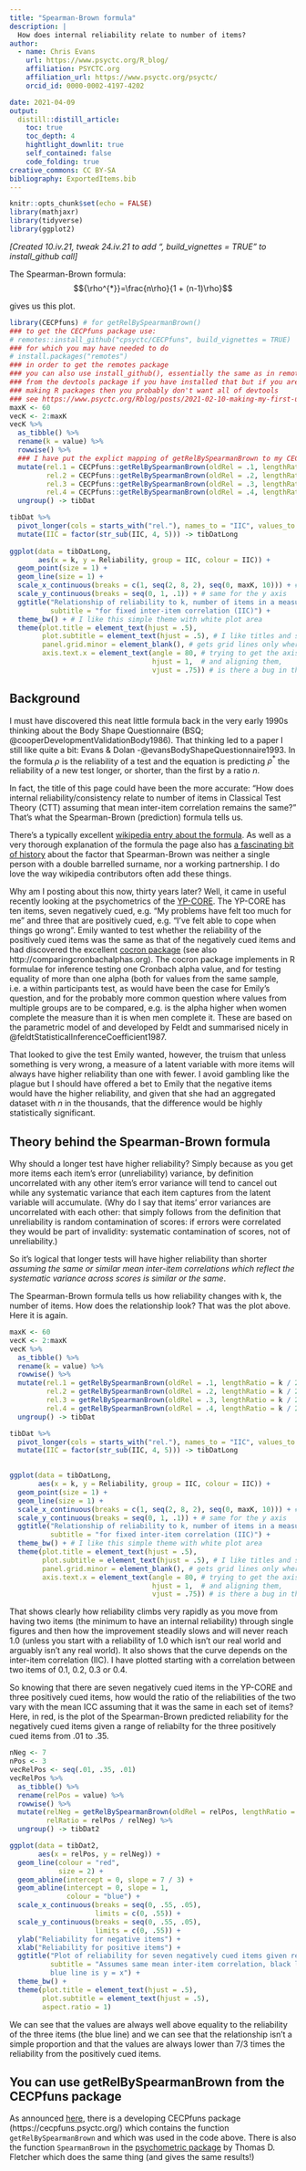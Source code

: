 ```yaml
---
title: "Spearman-Brown formula"
description: |
  How does internal reliability relate to number of items?
author:
  - name: Chris Evans
    url: https://www.psyctc.org/R_blog/
    affiliation: PSYCTC.org
    affiliation_url: https://www.psyctc.org/psyctc/
    orcid_id: 0000-0002-4197-4202

date: 2021-04-09
output:
  distill::distill_article:
    toc: true
    toc_depth: 4
    hightlight_downlit: true
    self_contained: false
    code_folding: true
creative_commons: CC BY-SA
bibliography: ExportedItems.bib
---
```

```r
knitr::opts_chunk$set(echo = FALSE)
library(mathjaxr)
library(tidyverse)
library(ggplot2)
```
*[Created 10.iv.21, tweak 24.iv.21 to add ", build_vignettes = TRUE" to install_github call]*

The Spearman-Brown formula:
$${\rho^{*}}=\frac{n\rho}{1 + (n-1)\rho}$$

gives us this plot.

```r
library(CECPfuns) # for getRelBySpearmanBrown()
### to get the CECPfuns package use:
# remotes::install_github("cpsyctc/CECPfuns", build_vignettes = TRUE)
### for which you may have needed to do 
# install.packages("remotes")
### in order to get the remotes package
### you can also use install_github(), essentially the same as in remotes
### from the devtools package if you have installed that but if you aren't
### making R packages then you probably don't want all of devtools
### see https://www.psyctc.org/Rblog/posts/2021-02-10-making-my-first-usable-package/
maxK <- 60
vecK <- 2:maxK
vecK %>%
  as_tibble() %>%
  rename(k = value) %>%
  rowwise() %>%
  ### I have put the explict mapping of getRelBySpearmanBrown to my CECPfuns package here to avoid confusion
  mutate(rel.1 = CECPfuns::getRelBySpearmanBrown(oldRel = .1, lengthRatio = k / 2,  verbose = FALSE),
         rel.2 = CECPfuns::getRelBySpearmanBrown(oldRel = .2, lengthRatio = k / 2,  verbose = FALSE),
         rel.3 = CECPfuns::getRelBySpearmanBrown(oldRel = .3, lengthRatio = k / 2,  verbose = FALSE), 
         rel.4 = CECPfuns::getRelBySpearmanBrown(oldRel = .4, lengthRatio = k / 2,  verbose = FALSE)) %>%
  ungroup() -> tibDat

tibDat %>%
  pivot_longer(cols = starts_with("rel."), names_to = "IIC", values_to = "Reliability") %>%
  mutate(IIC = factor(str_sub(IIC, 4, 5))) -> tibDatLong
  
ggplot(data = tibDatLong,
       aes(x = k, y = Reliability, group = IIC, colour = IIC)) +
  geom_point(size = 1) +
  geom_line(size = 1) +
  scale_x_continuous(breaks = c(1, seq(2, 8, 2), seq(0, maxK, 10))) + # and I want the x axis with these tick marks and labels
  scale_y_continuous(breaks = seq(0, 1, .1)) + # same for the y axis
  ggtitle("Relationship of reliability to k, number of items in a measure",
          subtitle = "for fixed inter-item correlation (IIC)") +
  theme_bw() + # I like this simple theme with white plot area
  theme(plot.title = element_text(hjust = .5),
        plot.subtitle = element_text(hjust = .5), # I like titles and subtitles centered
        panel.grid.minor = element_blank(), # gets grid lines only where the axis tick marks are not adding minor ones between those
        axis.text.x = element_text(angle = 80, # trying to get the axis point labels rotated for maximum clarity
                                   hjust = 1,  # and aligning them, 
                                   vjust = .75)) # is there a bug in the ggplot code failing to handle the number of characters?
```

## Background

I must have discovered this neat little formula back in the very early 1990s thinking about the Body Shape Questionnaire (BSQ; @cooperDevelopmentValidationBody1986). That thinking led to a paper I still like quite a bit: Evans & Dolan -@evansBodyShapeQuestionnaire1993.  In the formula $\rho$ is the reliability of a test and the equation is predicting $\rho^{*}$ the reliability of a new test longer, or shorter, than the first by a ratio $n$.

In fact, the title of this page could have been the more accurate: "How does internal reliability/consistency relate to number of items in Classical Test Theory (CTT) assuming that mean inter-item correlation remains the same?"  That's what the Spearman-Brown (prediction) formula tells us.

There's a typically excellent [wikipedia entry about the formula](https://en.wikipedia.org/wiki/Spearman%E2%80%93Brown_prediction_formula).  As well as a very thorough explanation of the formula the page also has [a fascinating bit of history](https://en.wikipedia.org/wiki/Spearman%E2%80%93Brown_prediction_formula#History) about the factor that Spearman-Brown was neither a single person with a double barrelled surname, nor a working partnership.  I do love the way wikipedia contributors often add these things.

Why am I posting about this now, thirty years later?  Well, it came in useful recently looking at the psychometrics of the [YP-CORE](https://www.coresystemtrust.org.uk/instruments/yp-core-information/).  The YP-CORE has ten items, seven negatively cued, e.g. "My problems have felt too much for me" and three that are positively cued, e.g. "I’ve felt able to cope when things go wrong".  Emily wanted to test whether the reliability of the positively cued items was the same as that of the negatively cued items and had discovered the excellent [cocron package](https://cran.r-project.org/web/packages/cocron/) (see also http://comparingcronbachalphas.org). The cocron package implements in R formulae for inference testing one Cronbach alpha value, and for testing equality of more than one alpha (both for values from the same sample, i.e. a within participants test, as would have been the case for Emily's question, and for the probably more common question where values from multiple groups are to be compared, e.g. is the alpha higher when women complete the measure than it is when men complete it.  These are based on the parametric model of and developed by Feldt and summarised nicely in @feldtStatisticalInferenceCoefficient1987.  

That looked to give the test Emily wanted, however, the truism that unless something is very wrong, a measure of a latent variable with more items will always have higher reliability than one with fewer.  I avoid gambling like the plague but I should have offered a bet to Emily that the negative items would have the higher reliability, and given that she had an aggregated dataset with *n* in the thousands, that the difference would be highly statistically significant.

## Theory behind the Spearman-Brown formula

Why should a longer test have higher reliability?  Simply because as you get more items each item's error (unreliability) variance, by definition uncorrelated with any other item's error variance will tend to cancel out while any systematic variance that each item captures from the latent variable will accumulate.  (Why do I say that items' error variances are uncorrelated with each other: that simply follows from the definition that unreliability is random contamination of scores: if errors were correlated they would be part of invalidity: systematic contamination of scores, not of unreliability.)

So it's logical that longer tests will have higher reliability than shorter *assuming the same or similar mean inter-item correlations which reflect the systematic variance across scores is similar or the same*.  

The Spearman-Brown formula tells us how reliability changes with k, the number of items.  How does the relationship look?  That was the plot above.  Here it is again.

```r
maxK <- 60
vecK <- 2:maxK
vecK %>%
  as_tibble() %>%
  rename(k = value) %>%
  rowwise() %>%
  mutate(rel.1 = getRelBySpearmanBrown(oldRel = .1, lengthRatio = k / 2, verbose = FALSE),
         rel.2 = getRelBySpearmanBrown(oldRel = .2, lengthRatio = k / 2, verbose = FALSE),
         rel.3 = getRelBySpearmanBrown(oldRel = .3, lengthRatio = k / 2, verbose = FALSE), 
         rel.4 = getRelBySpearmanBrown(oldRel = .4, lengthRatio = k / 2, verbose = FALSE)) %>%
  ungroup() -> tibDat

tibDat %>%
  pivot_longer(cols = starts_with("rel."), names_to = "IIC", values_to = "Reliability") %>%
  mutate(IIC = factor(str_sub(IIC, 4, 5))) -> tibDatLong
  

ggplot(data = tibDatLong,
       aes(x = k, y = Reliability, group = IIC, colour = IIC)) +
  geom_point(size = 1) +
  geom_line(size = 1) +
  scale_x_continuous(breaks = c(1, seq(2, 8, 2), seq(0, maxK, 10))) + # and I want the x axis with these tick marks and labels
  scale_y_continuous(breaks = seq(0, 1, .1)) + # same for the y axis
  ggtitle("Relationship of reliability to k, number of items in a measure",
          subtitle = "for fixed inter-item correlation (IIC)") +
  theme_bw() + # I like this simple theme with white plot area
  theme(plot.title = element_text(hjust = .5),
        plot.subtitle = element_text(hjust = .5), # I like titles and subtitles centered
        panel.grid.minor = element_blank(), # gets grid lines only where the axis tick marks are not adding minor ones between those
        axis.text.x = element_text(angle = 80, # trying to get the axis point labels rotated for maximum clarity
                                   hjust = 1,  # and aligning them, 
                                   vjust = .75)) # is there a bug in the ggplot code failing to handle the number of characters?
```

That shows clearly how reliability climbs very rapidly as you move from having two items (the minimum to have an internal reliability) through single figures and then how the improvement steadily slows and will never reach 1.0 (unless you start with a reliability of 1.0 which isn't our real world and arguably isn't any real world).  It also shows that the curve depends on the inter-item correlation (IIC).  I have plotted starting with a correlation between two items of 0.1, 0.2, 0.3 or 0.4.

So knowing that there are seven negatively cued items in the YP-CORE and three positively cued items, how would the ratio of the reliabilities of the two vary with the mean ICC assuming that it was the same in each set of items?  Here, in red, is the plot of the Spearman-Brown predicted reliability for the negatively cued items given a range of reliabilty for the three positively cued items from .01 to .35.

```r
nNeg <- 7
nPos <- 3
vecRelPos <- seq(.01, .35, .01)
vecRelPos %>%
  as_tibble() %>%
  rename(relPos = value) %>%
  rowwise() %>%
  mutate(relNeg = getRelBySpearmanBrown(oldRel = relPos, lengthRatio = 7/3, verbose = FALSE),
         relRatio = relPos / relNeg) %>%
  ungroup() -> tibDat2

ggplot(data = tibDat2,
       aes(x = relPos, y = relNeg)) +
  geom_line(colour = "red",
            size = 2) +
  geom_abline(intercept = 0, slope = 7 / 3) +
  geom_abline(intercept = 0, slope = 1,
              colour = "blue") +
  scale_x_continuous(breaks = seq(0, .55, .05), 
                     limits = c(0, .55)) +
  scale_y_continuous(breaks = seq(0, .55, .05), 
                     limits = c(0, .55)) +
  ylab("Reliability for negative items") +
  xlab("Reliability for positive items") +
  ggtitle("Plot of reliability for seven negatively cued items given reliability of three positively cued items",
          subtitle = "Assumes same mean inter-item correlation, black line marks inaccurate prediction using just y = 7/3 * x not Spearman-Brown formula\n
          blue line is y = x") +
  theme_bw() +
  theme(plot.title = element_text(hjust = .5),
        plot.subtitle = element_text(hjust = .5),
        aspect.ratio = 1)
```

We can see that the values are always well above equality to the reliability of the three items (the blue line) and we can see that the relationship isn't a simple proportion and that the values are always lower than 7/3 times the reliability from the positively cued items.

## You can use getRelBySpearmanBrown from the CECPfuns package

As announced [here](https://www.psyctc.org/Rblog/posts/2021-02-10-making-my-first-usable-package/), there is a developing CECPfuns package (https://cecpfuns.psyctc.org/) which contains the function `getRelBySpearmanBrown` and which was used in the code above.  There is also the function `SpearmanBrown` in the [psychometric package](https://cran.r-project.org/web//packages/psychometric/) by Thomas D. Fletcher which does the same thing (and gives the same results!)

<div id="refs"></div>
